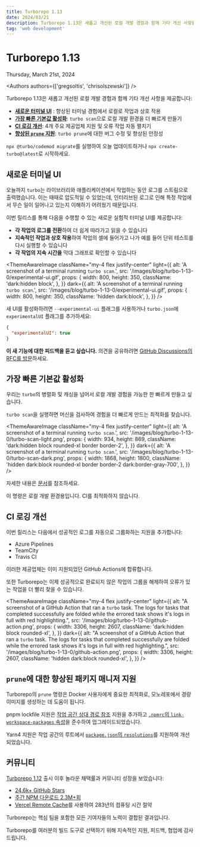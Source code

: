 ```yaml
---
title: Turborepo 1.13
date: 2024/03/21
description: Turborepo 1.13은 새롭고 개선된 로컬 개발 경험과 함께 기타 개선 사항을 제공합니다.
tag: 'web development'
---
```


<h1 className="text-center">Turborepo 1.13</h1>


<Date>Thursday, March 21st, 2024</Date>

<Authors authors={['gregsoltis', 'chrisolszewski']} />

Turborepo 1.13은 새롭고 개선된 로컬 개발 경험과 함께 기타 개선 사항을 제공합니다:

- [**새로운 터미널 UI**](#new-terminal-ui) <ExperimentalBadge />: 향상된 터미널 경험에서 로컬로 작업과 상호 작용
- [**가장 빠른 기본값 활성화**](#enable-the-fastest-defaults): `turbo scan`으로 로컬 개발 환경을 더 빠르게 만들기
- [**CI 로깅 개선**](#ci-logging-improvements): 4개 주요 제공업체 지원 및 오류 작업 자동 펼치기
- [**향상된 `prune` 지원**](#enhanced-package-manager-support-for-prune): `turbo prune`에 대한 버그 수정 및 향상된 안정성

`npx @turbo/codemod migrate`를 실행하여 오늘 업데이트하거나 `npx create-turbo@latest`로 시작하세요.

## 새로운 터미널 UI

오늘까지 `turbo`는 라이브러리와 애플리케이션에서 작업하는 동안 로그를 스트림으로 출력했습니다. 이는 때때로 압도적일 수 있었는데, 인터리브된 로그로 인해 특정 작업에서 무슨 일이 일어나고 있는지 이해하기 어려웠기 때문입니다.

이번 릴리스를 통해 다음을 수행할 수 있는 새로운 실험적 터미널 UI를 제공합니다:

- **각 작업의 로그를 전환**하여 더 쉽게 따라가고 읽을 수 있습니다
- **지속적인 작업과 상호 작용**하여 작업의 셸에 들어가고 나가 예를 들어 단위 테스트를 다시 실행할 수 있습니다
- **각 작업의 지속 시간을** 막대 그래프로 확인할 수 있습니다

<ThemeAwareImage
  className="my-4 flex justify-center"
  light={{
    alt: 'A screenshot of a terminal running `turbo scan`.',
    src: '/images/blog/turbo-1-13-0/experimental-ui.gif',
    props: {
      width: 800,
      height: 350,
      className: 'dark:hidden block',
    },
  }}
  dark={{
    alt: 'A screenshot of a terminal running `turbo scan`.',
    src: '/images/blog/turbo-1-13-0/experimental-ui.gif',
    props: {
      width: 800,
      height: 350,
      className: 'hidden dark:block',
    },
  }}
/>

새 UI를 활성화하려면 `--experimental-ui` 플래그를 사용하거나 `turbo.json`에 `experimentalUI` 플래그를 추가하세요:

```json title="./turbo.json"
{
  "experimentalUI": true
}
```

**이 새 기능에 대한 피드백을 듣고 싶습니다.** 의견을 공유하려면 [GitHub Discussions의 RFC를 방문](https://github.com/vercel/turbo/discussions/7802)하세요.

## 가장 빠른 기본값 활성화

우리는 `turbo`의 병렬화 및 캐싱을 넘어서 로컬 개발 경험을 가능한 한 빠르게 만들고 싶습니다.

`turbo scan`을 실행하면 머신을 검사하여 경험을 더 빠르게 만드는 최적화를 찾습니다.

<ThemeAwareImage
  className="my-4 flex justify-center"
  light={{
    alt: 'A screenshot of a terminal running `turbo scan`.',
    src: '/images/blog/turbo-1-13-0/turbo-scan-light.png',
    props: {
      width: 934,
      height: 869,
      className: 'dark:hidden block rounded-xl border border-2',
    },
  }}
  dark={{
    alt: 'A screenshot of a terminal running `turbo scan`.',
    src: '/images/blog/turbo-1-13-0/turbo-scan-dark.png',
    props: {
      width: 1868,
      height: 1800,
      className:
        'hidden dark:block rounded-xl border border-2 dark:border-gray-700',
    },
  }}
/>

자세한 내용은 [문서](/docs/reference/scan)를 참조하세요.

<Callout type="info">
  이 명령은 로컬 개발 환경용입니다. CI를 최적화하지 않습니다.
</Callout>

## CI 로깅 개선

이번 릴리스는 다음에서 성공적인 로그를 자동으로 그룹화하는 지원을 추가합니다:

- Azure Pipelines
- TeamCity
- Travis CI

이러한 제공업체는 이미 지원되었던 GitHub Actions에 합류합니다.

또한 Turborepo는 이제 성공적으로 완료되지 않은 작업의 그룹을 해제하여 오류가 있는 작업을 더 빨리 찾을 수 있습니다.

<ThemeAwareImage
  className="my-4 flex justify-center"
  light={{
    alt: "A screenshot of a GitHub Action that ran a `turbo` task. The logs for tasks that completed successfully are folded while the errored task shows it's logs in full with red highlighting.",
    src: '/images/blog/turbo-1-13-0/github-action.png',
    props: {
      width: 3306,
      height: 2607,
      className: 'dark:hidden block rounded-xl',
    },
  }}
  dark={{
    alt: "A screenshot of a GitHub Action that ran a `turbo` task. The logs for tasks that completed successfully are folded while the errored task shows it's logs in full with red highlighting.",
    src: '/images/blog/turbo-1-13-0/github-action.png',
    props: {
      width: 3306,
      height: 2607,
      className: 'hidden dark:block rounded-xl',
    },
  }}
/>

## `prune`에 대한 향상된 패키지 매니저 지원

Turborepo의 `prune` 명령은 Docker 사용자에게 중요한 최적화로, 모노레포에서 경량 이미지를 생성하는 데 도움이 됩니다.

pnpm lockfile 지원은 [작업 공간 상대 경로 참조](https://pnpm.io/workspaces#referencing-workspace-packages-through-their-relative-path) 지원을 추가하고 [`.npmrc`의 `link-workspace-packages` 속성](https://pnpm.io/npmrc#link-workspace-packages)을 준수하여 업그레이드되었습니다.

Yarn4 지원은 작업 공간의 루트에서 [`package.json`의 `resolutions`](https://yarnpkg.com/configuration/manifest#resolutions)를 지원하여 개선되었습니다.

## 커뮤니티

[Turborepo 1.12](/blog/turbo-1-12-0) 출시 이후 놀라운 채택률과 커뮤니티 성장을 보았습니다:

- [24.6k+ GitHub Stars](https://github.com/vercel/turbo)
- [주간 NPM 다운로드 2.3M+회](https://www.npmjs.com/package/turbo)
- [Vercel Remote Cache](https://vercel.com/docs/concepts/monorepos/remote-caching)를 사용하여 283년의 컴퓨팅 시간 절약

Turborepo는 핵심 팀을 포함한 모든 기여자들의 노력이 결합된 결과입니다.

Turborepo를 여러분의 빌드 도구로 선택하기 위해 지속적인 지원, 피드백, 협업에 감사드립니다.
